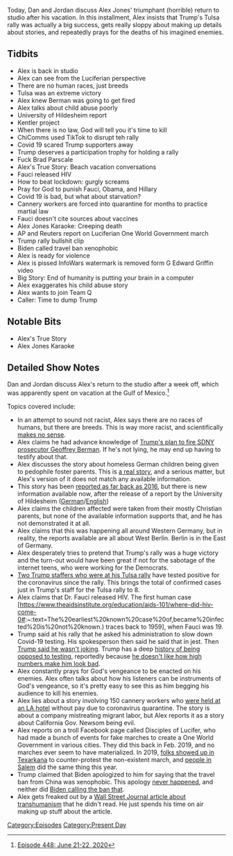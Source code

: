 {{Episode
    | title             = June 21-22, 2020
    | caption           = [https://knowledgefight.libsyn.com/448-june-21-22-2020 Listen to this episode on Libsyn]
    | episodeNumber     = 448
    | length            = 01:46:29
    | airDate           = June 24, 2020
    | coverageStartDate = June 21, 2020
    | coverageEndDate   = June 22, 2020
    | episodeType       = [[:Category:Present Day|Present Day]]
    | appearance        = [[Geoffrey Berman]], [[Brad Parscale]], [[Anthony Fauci]], [[Joe Biden]], [[G Edward Griffin]]
    | previousEpisode   = [[447: Bill Cooper Covers OKC Part 2]]
    | nextEpisode       = [[449: June 23-24, 2020]]
}}

{{Stub}}

Today, Dan and Jordan discuss Alex Jones' triumphant (horrible) return to studio after his vacation. In this installment, Alex insists that Trump's Tulsa rally was actually a big success, gets really sloppy about making up details about stories, and repeatedly prays for the deaths of his imagined enemies.

==Tidbits==

*Alex is back in studio
*Alex can see from the Luciferian perspective
*There are no human races, just breeds
*Tulsa was an extreme victory
*Alex knew Berman was going to get fired
*Alex talks about child abuse poorly
*University of Hildesheim report
*Kentler project
*When there is no law, God will tell you it's time to kill
*ChiComms used TikTok to disrupt teh rally
*Covid 19 scared Trump supporters away
*Trump deserves a participation trophy for holding a rally
*Fuck Brad Parscale
*Alex's True Story: Beach vacation conversations
*Fauci released HIV
*How to beat lockdown: gurgly screams
*Pray for God to punish Fauci, Obama, and Hillary
*Covid 19 is bad, but what about starvation?
*Cannery workers are forced into quarantine for months to practice martial law
*Fauci doesn't cite sources about vaccines
*Alex Jones Karaoke: Creeping death
*AP and Reuters report on Luciferian One World Government march
*Trump rally bullshit clip
*Biden called travel ban xenophobic
*Alex is ready for violence
*Alex is pissed InfoWars watermark is removed form G Edward Griffin video
*Big Story: End of humanity is putting your brain in a computer
*Alex exaggerates his child abuse story
*Alex wants to join Team Q
*Caller: Time to dump Trump

==Notable Bits==

*Alex's True Story
*Alex Jones Karaoke

==Detailed Show Notes==

Dan and Jordan discuss Alex's return to the studio after a week off, which was apparently spent on vacation at the Gulf of Mexico.<ref>[https://knowledgefight.com/research/2020/6/23/episode-448-june-21-22-2020 Episode 448: June 21-22, 2020]</ref>

Topics covered include:

*In an attempt to sound not racist, Alex says there are no races of humans, but there are breeds. This is way more racist, and scientifically [https://evolution-outreach.biomedcentral.com/articles/10.1186/s12052-019-0109-y makes no sense].
*Alex claims he had advance knowledge of [https://www.npr.org/2020/06/20/881148365/geoffrey-berman-u-s-attorney-who-prosecuted-trump-allies-says-he-wont-quit Trump's plan to fire SDNY prosecutor Geoffrey Berman]. If he's not lying, he may end up having to testify about that.
*Alex discusses the story about homeless German children being given to pedophile foster parents. This is [https://www.dw.com/en/germany-allowed-pedophiles-to-foster-children/a-53839291 a real story], and a serious matter, but Alex's version of it does not match any available information.
*This story has been [https://www.irishtimes.com/life-and-style/health-family/germany-s-secret-paedophilia-experiment-1.2897942 reported as far back as 2016], but there is new information available now, after the release of a report by the University of Hildesheim ([https://hildok.bsz-bw.de/frontdoor/index/index/searchtype/latest/docId/1092/start/0/rows/1 German]/[https://scholar.googleusercontent.com/scholar?as_sdt=0%2C14&as_yhi=2020&as_ylo=2020&hl=en&q=cache%3Aled2SuL_HqsJ%3Ascholar.google.com%2F English])
*Alex claims the children affected were taken from their mostly Christian parents, but none of the available information supports that, and he has not demonstrated it at all.
*Alex claims that this was happening all around Western Germany, but in reality, the reports available are all about West Berlin. Berlin is in the East of Germany.
*Alex desperately tries to pretend that Trump's rally was a huge victory and the turn-out would have been great if not for the sabotage of the internet teens, who were working for the Democrats.
*[https://www.cnn.com/2020/06/22/politics/two-staffers-coronavirus-trump-rally/index.html Two Trump staffers who were at his Tulsa rally] have tested positive for the coronavirus since the rally. This brings the total of confirmed cases just in Trump's staff for the Tulsa rally to 8.
*Alex claims that Dr. Fauci released HIV. The first human case [https://www.theaidsinstitute.org/education/aids-101/where-did-hiv-come-0#:~:text=The%20earliest%20known%20case%20of,became%20infected%20is%20not%20known.) traces back to 1959], when Fauci was 19.
*Trump said at his rally that he asked his administration to slow down Covid-19 testing. His spokesperson then said he said that in jest. Then [https://www.cnn.com/videos/politics/2020/06/23/donald-trump-i-dont-kid-contradicts-officials-joke-bash-crn-sot-vpx.cnn Trump said he wasn't joking]. Trump has a deep [https://thehill.com/homenews/administration/497846-trump-says-testing-may-be-frankly-overrated history of being opposed to testing], reportedly because [https://www.rollingstone.com/politics/politics-news/trump-coronavirus-testing-reelection-966872/ he doesn't like how high numbers make him look bad].
*Alex constantly prays for God's vengeance to be enacted on his enemies. Alex often talks about how his listeners can be instruments of God's vengeance, so it's pretty easy to see this as him begging his audience to kill his enemies.
*Alex lies about a story involving 150 cannery workers who [https://ktla.com/news/local-news/150-cannery-workers-are-in-forced-quarantine-at-l-a-hotel-without-pay-suit-claims/ were held at an LA hotel] without pay due to coronavirus quarantine. The story is about a company mistreating migrant labor, but Alex reports it as a story about California Gov. Newsom being evil.
*Alex reports on a troll Facebook page called Disciples of Lucifer, who had made a bunch of events for fake marches to create a One World Government in various cities. They did this back in Feb. 2019, and no marches ever seem to have materialized. In 2019, [https://texarkanafyi.com/only-christians-show-up-for-planned-luciferian-march-in-texarkana/ folks showed up in Texarkana] to counter-protest the non-existent march, and [https://ranchmatterscrr.com/luciferian-march-salem-oregon/ people in Salem] did the same thing this year.
*Trump claimed that Biden apologized to him for saying that the travel ban from China was xenophobic. This apology [https://www.statesman.com/news/20200505/fact-check-did-biden-send-trump-apology-letter-over-china-ban never happened], and neither did [https://www.politifact.com/factchecks/2020/mar/27/donald-trump/fact-checking-whether-biden-called-trump-xenophobi/ Biden calling the ban that].
*Alex gets freaked out by a [https://www.wsj.com/articles/looking-forward-to-the-end-of-humanity-11592625661 Wall Street Journal article about transhumanism] that he didn't read. He just spends his time on air making up stuff about the article.

[[Category:Episodes]]
[[Category:Present Day]]
